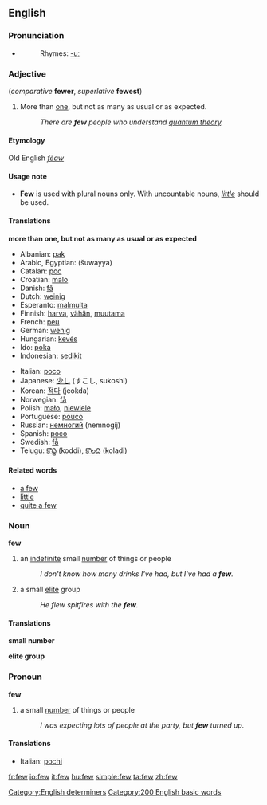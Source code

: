 ==English==

{{rank|face|tell|because|177|few|whom|love|far}}

===Pronunciation===
*{{audio|en-us-few.ogg|Audio (US)}}
*:Rhymes: [[Rhymes:English:-uː|-uː]]

===Adjective===
(''comparative'' '''fewer''', ''superlative'' '''fewest''')

#More than [[one]], but not as many as usual or as expected.
#:''There are '''few''' people who understand [[quantum theory]].''

====Etymology====
Old English ''[[fēaw]]''
====Usage note====
*'''Few''' is used with plural nouns only.  With uncountable nouns, ''[[little]]'' should be used.

====Translations====
'''more than one, but not as many as usual or as expected'''
{{top}}
*Albanian: [[pak]]
*Arabic, Egyptian: {{ARchar|[[شوية]]}} (šuwayya)
*Catalan: [[poc]]
*Croatian: [[malo]]
*Danish: [[få]]
*Dutch: [[weinig]]
*Esperanto: [[malmulta]]
*Finnish: [[harva]], [[vähän]], [[muutama]]
*French: [[peu]]
*German: [[wenig]]
*Hungarian: [[kevés]]
*Ido: [[poka]]
*Indonesian: [[sedikit]]
{{mid}}
*Italian: [[poco]]
*Japanese: [[少し]] (すこし, sukoshi)
*Korean: [[적다]] (jeokda)
*Norwegian: [[få]]
*Polish: [[mało]], [[niewiele]]
*Portuguese: [[pouco]]
*Russian: [[немногий]] (nemnogij)
*Spanish: [[poco]]
*Swedish: [[få]]
*Telugu: [[కొద్ది]] (koddi), [[కొలది]] (koladi)
{{bottom}}

====Related words====
* [[a few]]
* [[little]]
* [[quite a few]]

===Noun===
'''few'''
# an [[indefinite]] small [[number]] of things or people
#:''I don't know how many drinks I've had, but I've had a '''few'''.''
# a small [[elite]] group
#:''He flew spitfires with the '''few'''.'' <!-- capitalized? -->

====Translations====
'''small number'''
{{top}}

{{mid}}

{{bottom}}

'''elite group'''
{{top}}

{{mid}}

{{bottom}}

===Pronoun===
'''few'''
# a small [[number]] of things or people
#:''I was expecting lots of people at the party, but '''few''' turned up.''

====Translations====
{{top}}
*Italian: [[pochi]]
{{mid}}

{{bottom}}

[[Category:English determiners]]

[[Category:200 English basic words]]

[[fr:few]]
[[io:few]]
[[it:few]]
[[hu:few]]
[[simple:few]]
[[ta:few]]
[[zh:few]]